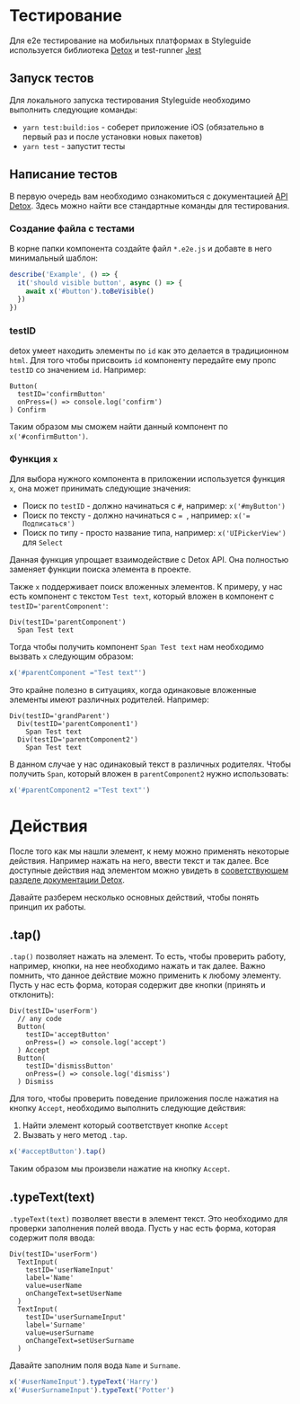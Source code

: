 # Тестирование

Для e2e тестирование на мобильных платформах в Styleguide используется библиотека [Detox](https://github.com/wix/Detox) и test-runner [Jest](https://jestjs.io/)

## Запуск тестов

Для локального запуска тестирования Styleguide необходимо выполнить следующие команды:
  - `yarn test:build:ios` - соберет приложение iOS (обязательно в первый раз и после установки новых пакетов)
  - `yarn test` - запустит тесты


## Написание тестов

В первую очередь вам необходимо ознакомиться с документацией [API Detox](https://github.com/wix/Detox/tree/master/docs#api-reference). Здесь можно найти все стандартные команды для тестирования.

### Создание файла с тестами

В корне папки компонента создайте файл `*.e2e.js` и добавте в него минимальный шаблон:

```js
describe('Example', () => {
  it('should visible button', async () => {
    await x('#button').toBeVisible()
  })
})
```

### testID

detox умеет находить элементы по `id` как это делается в традиционном `html`. Для того чтобы присвоить `id` компоненту передайте ему пропс `testID` со значением `id`. Например:

```pug
Button(
  testID='confirmButton'
  onPress=() => console.log('confirm')
) Confirm
```

Таким образом мы сможем найти данный компонент по `x('#confirmButton')`.

### Функция `x`

Для выбора нужного компонента в приложении используется функция `x`, она может принимать следующие значения:
- Поиск по `testID` - должно начинаться с `#`, например: `x('#myButton')`
- Поиск по тексту - должно начинаться с `= `, например: `x('= Подписаться')`
- Поиск по типу - просто название типа, например: `x('UIPickerView')` для `Select`

Данная функция упрощает взаимодействие с Detox API. Она полностью заменяет функции поиска элемента в проекте.

Также `x` поддерживает поиск вложенных элементов. К примеру, у нас есть компонент с текстом `Test text`, который вложен в компонент с `testID='parentComponent'`:

```pug
Div(testID='parentComponent')
  Span Test text
```

Тогда чтобы получить компонент `Span Test text` нам необходимо вызвать `x` следующим образом:

```js
x('#parentComponent ="Test text"')
```

Это крайне полезно в ситуациях, когда одинаковые вложенные элементы имеют различных родителей. Например:

```pug
Div(testID='grandParent')
  Div(testID='parentComponent1')
    Span Test text
  Div(testID='parentComponent2')
    Span Test text
```

В данном случае у нас одинаковый текст в различных родителях. Чтобы получить `Span`, который вложен в `parentComponent2` нужно использовать:

```js
x('#parentComponent2 ="Test text"')
```

# Действия

После того как мы нашли элемент, к нему можно применять некоторые действия. Например нажать на него, ввести текст и так далее. Все доступные действия над элементом можно увидеть в [сооветствующем разделе документации Detox](https://github.com/wix/Detox/blob/master/docs/APIRef.ActionsOnElement.md).

Давайте разберем несколько основных действий, чтобы понять принцип их работы.

## .tap()
`.tap()` позволяет нажать на элемент. То есть, чтобы проверить работу, например, кнопки, на нее необходимо нажать и так далее. Важно помнить, что данное действие можно применить к любому элементу. Пусть у нас есть форма, которая содержит две кнопки (принять и отклонить):

```pug
Div(testID='userForm')
  // any code
  Button(
    testID='acceptButton'
    onPress=() => console.log('accept')
  ) Accept
  Button(
    testID='dismissButton'
    onPress=() => console.log('dismiss')
  ) Dismiss
```

Для того, чтобы проверить поведение приложения после нажатия на кнопку `Accept`, необходимо выполнить следующие действия:
1. Найти элемент который соответствует кнопке `Accept`
2. Вызвать у него метод `.tap`.

```js
x('#acceptButton').tap()
```

Таким образом мы произвели нажатие на кнопку `Accept`.

## .typeText(text)
`.typeText(text)` позволяет ввести в элемент текст. Это необходимо для проверки заполнения полей ввода. Пусть у нас есть форма, которая содержит поля ввода:

```pug
Div(testID='userForm')
  TextInput(
    testID='userNameInput'
    label='Name'
    value=userName
    onChangeText=setUserName
  )
  TextInput(
    testID='userSurnameInput'
    label='Surname'
    value=userSurname
    onChangeText=setUserSurname
  )
```

Давайте заполним поля вода `Name` и `Surname`.

```js
x('#userNameInput').typeText('Harry')
x('#userSurnameInput').typeText('Potter')
```